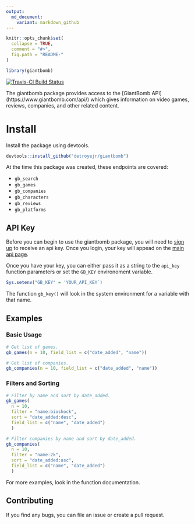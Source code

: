 ```yaml
---
output:
  md_document:
    variant: markdown_github
---
```


```r
knitr::opts_chunk$set(
  collapse = TRUE,
  comment = "#>",
  fig.path = "README-"
)

library(giantbomb)
```

[![Travis-CI Build Status](https://travis-ci.org/detroyejr/giantbomb.svg?branch=master)](https://travis-ci.org/detroyejr/giantbomb)

The giantbomb package provides access to the [GiantBomb API] (https://www.giantbomb.com/api/) which gives information on video games, reviews, companies, and other related content.

# Install

Install the package using devtools.

```r
devtools::install_github("detroyejr/giantbomb")
```

At the time this package was created, these endpoints are covered:

* `gb_search`
* `gb_games`
* `gb_companies`
* `gb_characters`
* `gb_reviews`
* `gb_platforms`

## API Key

Before you can begin to use the giantbomb package, you will need to [sign up](https://www.giantbomb.com/signup/) to receive an api key. Once you login, your key will appead on the [main api page](https://www.giantbomb.com/api/).

Once you have your key, you can either pass it as a string to the `api_key` function parameters or set the `GB_KEY` environoment variable.

```r
Sys.setenv("GB_KEY" = 'YOUR_API_KEY`)
```

The function `gb_key()` will look in the system environment for a variable with that name.

## Examples

### Basic Usage

```r
# Get list of games.
gb_games(n = 10, field_list = c("date_added", "name"))

# Get list of companies.
gb_companies(n = 10, field_list = c("date_added", "name"))
```

### Filters and Sorting

```r
# Filter by name and sort by date_added.
gb_games(
  n = 10,
  filter = "name:bioshock",
  sort = "date_added:desc",
  field_list = c("name", "date_added")
  )

# Filter companies by name and sort by date_added.
gb_companies(
  n = 10,
  filter = "name:2k",
  sort = "date_added:asc",
  field_list = c("name", "date_added")
  )
```

For more examples, look in the function documentation.

## Contributing

If you find any bugs, you can file an issue or create a pull request.
